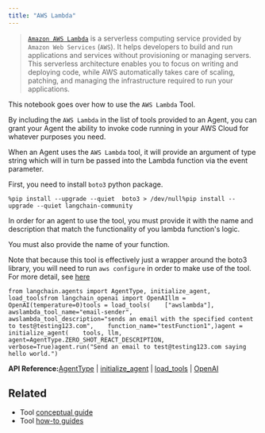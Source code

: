 ```yaml
---
title: "AWS Lambda"
---
```


> [`Amazon AWS Lambda`](https://aws.amazon.com/pm/lambda/) is a serverless computing service provided by `Amazon Web Services` (`AWS`). It helps developers to build and run applications and services without provisioning or managing servers. This serverless architecture enables you to focus on writing and deploying code, while AWS automatically takes care of scaling, patching, and managing the infrastructure required to run your applications.

This notebook goes over how to use the `AWS Lambda` Tool.

By including the `AWS Lambda` in the list of tools provided to an Agent, you can grant your Agent the ability to invoke code running in your AWS Cloud for whatever purposes you need.

When an Agent uses the `AWS Lambda` tool, it will provide an argument of type string which will in turn be passed into the Lambda function via the event parameter.

First, you need to install `boto3` python package.

```
%pip install --upgrade --quiet  boto3 > /dev/null%pip install --upgrade --quiet langchain-community
```

In order for an agent to use the tool, you must provide it with the name and description that match the functionality of you lambda function's logic.

You must also provide the name of your function.

Note that because this tool is effectively just a wrapper around the boto3 library, you will need to run `aws configure` in order to make use of the tool. For more detail, see [here](https://docs.aws.amazon.com/cli/index.html)

```
from langchain.agents import AgentType, initialize_agent, load_toolsfrom langchain_openai import OpenAIllm = OpenAI(temperature=0)tools = load_tools(    ["awslambda"],    awslambda_tool_name="email-sender",    awslambda_tool_description="sends an email with the specified content to test@testing123.com",    function_name="testFunction1",)agent = initialize_agent(    tools, llm, agent=AgentType.ZERO_SHOT_REACT_DESCRIPTION, verbose=True)agent.run("Send an email to test@testing123.com saying hello world.")
```

**API Reference:**[AgentType](https://python.langchain.com/api_reference/langchain/agents/langchain.agents.agent_types.AgentType.html) | [initialize\_agent](https://python.langchain.com/api_reference/langchain/agents/langchain.agents.initialize.initialize_agent.html) | [load\_tools](https://python.langchain.com/api_reference/community/agent_toolkits/langchain_community.agent_toolkits.load_tools.load_tools.html) | [OpenAI](https://python.langchain.com/api_reference/openai/llms/langchain_openai.llms.base.OpenAI.html)

## Related

* Tool [conceptual guide](/src/oss/concepts/tools)
* Tool [how-to guides](/src/oss/how_to/#tools)
